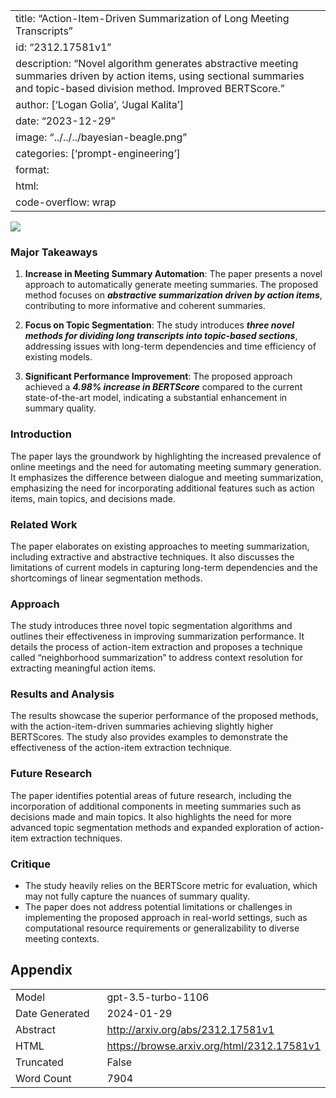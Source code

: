
---
title: "Action-Item-Driven Summarization of Long Meeting Transcripts"
id: "2312.17581v1"
description: "Novel algorithm generates abstractive meeting summaries driven by action items, using sectional summaries and topic-based division method. Improved BERTScore."
author: ['Logan Golia', 'Jugal Kalita']
date: "2023-12-29"
image: "../../../bayesian-beagle.png"
categories: ['prompt-engineering']
format:
  html:
    code-overflow: wrap
---

![](None)

### Major Takeaways

1. **Increase in Meeting Summary Automation**: The paper presents a novel approach to automatically generate meeting summaries. The proposed method focuses on ***abstractive summarization driven by action items***, contributing to more informative and coherent summaries.

2. **Focus on Topic Segmentation**: The study introduces ***three novel methods for dividing long transcripts into topic-based sections***, addressing issues with long-term dependencies and time efficiency of existing models.

3. **Significant Performance Improvement**: The proposed approach achieved a ***4.98% increase in BERTScore*** compared to the current state-of-the-art model, indicating a substantial enhancement in summary quality.

### Introduction
The paper lays the groundwork by highlighting the increased prevalence of online meetings and the need for automating meeting summary generation. It emphasizes the difference between dialogue and meeting summarization, emphasizing the need for incorporating additional features such as action items, main topics, and decisions made.

### Related Work
The paper elaborates on existing approaches to meeting summarization, including extractive and abstractive techniques. It also discusses the limitations of current models in capturing long-term dependencies and the shortcomings of linear segmentation methods.

### Approach
The study introduces three novel topic segmentation algorithms and outlines their effectiveness in improving summarization performance. It details the process of action-item extraction and proposes a technique called "neighborhood summarization" to address context resolution for extracting meaningful action items.

### Results and Analysis
The results showcase the superior performance of the proposed methods, with the action-item-driven summaries achieving slightly higher BERTScores. The study also provides examples to demonstrate the effectiveness of the action-item extraction technique.

### Future Research
The paper identifies potential areas of future research, including the incorporation of additional components in meeting summaries such as decisions made and main topics. It also highlights the need for more advanced topic segmentation methods and expanded exploration of action-item extraction techniques.

### Critique
- The study heavily relies on the BERTScore metric for evaluation, which may not fully capture the nuances of summary quality.
- The paper does not address potential limitations or challenges in implementing the proposed approach in real-world settings, such as computational resource requirements or generalizability to diverse meeting contexts.

## Appendix

|          |          |
|----------|----------|
| Model     | gpt-3.5-turbo-1106       |
| Date Generated     | 2024-01-29       |
| Abstract | [http://arxiv.org/abs/2312.17581v1](http://arxiv.org/abs/2312.17581v1)        |
| HTML     | [https://browse.arxiv.org/html/2312.17581v1](https://browse.arxiv.org/html/2312.17581v1)       |
| Truncated       | False       |
| Word Count       | 7904       |